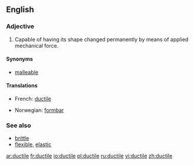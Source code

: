 ==English==

===Adjective===
{{en-adj-more}}

# Capable of having its shape changed permanently by means of applied mechanical force.

====Synonyms====
*[[malleable]]

====Translations====
{{trans-top|capable of having its shape changed permanently}}
*French: [[ductile]]
{{trans-mid}}
*Norwegian: [[formbar]]
{{trans-bottom}}

===See also===
*[[brittle]]
*[[flexible]], [[elastic]]

[[ar:ductile]]
[[fr:ductile]]
[[io:ductile]]
[[pl:ductile]]
[[ru:ductile]]
[[vi:ductile]]
[[zh:ductile]]